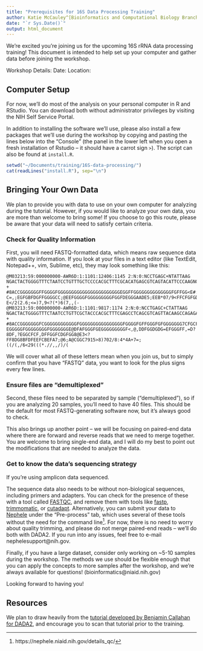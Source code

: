 ```yaml
---
title: "Prerequisites for 16S Data Processing Training"
author: Katie McCauley^[Bioinformatics and Computational Biology Branch (BCBB), OCICB, NIAID, NIH]
date: "`r Sys.Date()`"
output: html_document
---
```


We're excited you're joining us for the upcoming 16S rRNA data processing training! This document is intended to help set up your computer and gather data before joining the workshop.

Workshop Details:
Date:
Location:

## Computer Setup

For now, we'll do most of the analysis on your personal computer in R and RStudio. You can download both without administrator privileges by visiting the NIH Self Service Portal.

In addition to installing the software we'll use, please also install a few packages that we'll use during the workshop by copying and pasting the lines below into the "Console" (the panel in the lower left when you open a fresh installation of Rstudio -- it should have a carrot sign `>`). The script can also be found at `install.R`.

```r
setwd("~/Documents/training/16S-data-processing/")
cat(readLines("install.R"), sep="\n")
```

## Bringing Your Own Data

We plan to provide you with data to use on your own computer for analyzing during the tutorial. However, if you would like to analyze your own data, you are more than welcome to bring some! If you choose to go this route, please be aware that your data will need to satisfy certain criteria.

### Check for Quality Information

First, you will need FASTQ-formatted data, which means raw sequence data with quality information. If you look at your files in a text editor (like TextEdit, Notepad++, vim, Sublime, etc), they may look something like this:

```
@M03213:59:000000000-AWR6D:1:1101:12406:1145 2:N:0:NCCTGAGC+NTATTAAG
NGACTACTGGGGTTTCTAATCCTGTTTGCTCCCCACGCTTTCGCACATGAGCGTCAGTACATTCCCAAGNGGCTGCCTTCGCCTTCGGTATTCCTCCACATCTCTACGCNTTTCACCGCTACACGTGGAATTCTACCCCTCCCTAAAGTACTCTAGATTCCCAGTCTGAAATGCAATTCCCAGGTTAAGCCCGGGGCTTTCACACCTCACTTAAAAATCCGCCTGCGTGCCCTTTACGCCCAGTTATTCCGATTAACGCT
+
#8ACCGGGGGGGFFGGGGFGGGGGGGGGGGGGGGGGGGGGGGEGGFFGGGGGGGGGGGGGGFGFFGG<E#:BFFGGGFGGGGGCGGFEFGFFGGGGG<CFFCFGGGGGG#99@FFGGEGBGGFGGF8CFFFEFGGG<=9DC>DDGGD?C=,;EGFGBFDGFFGGGGCC;@EEFGGGGFGGGGGGGGGFGGFDEGGGAADE5;EEB*07/9<FFCFGFGD@=@EDFF>7>9;C?E</2(2.6;<=)7,9<?(*)6(7,,(-
@M03213:59:000000000-AWR6D:1:1101:9817:1174 2:N:0:NCCTGAGC+CTATTAAG
NGACTACTGGGGTTTCTAATCCTGTTCGCTACCCACGCTTTCGAGCCTCAGCGTCAGTTACAAGCCAGAGAGCCGCTTTCGCCACAGGTGTTCCTCCATATATCTACGCATTTCACCGCTACACATGGAATTCCACTCTCCCCTCTTGCACTCAAGTTAAACAGTTTCCAAAGCAAACTATGGTTGAGCCACAGCCTTTGACTTCAGACTTATCTAACCGCCTGCGCTCGCTTTCCGCCCACTAAATCCGTATAACTCTCG
+
#8ACCGGGGGGGFCGGGGGGGGGGGGFGGGGGGGGGGGGGGGGFGGGGFGFFGGGFGFGGGGGGG7CFGCFFGGGGBEGGGGGGGG?EGGGGGFGGGGGGGGFGGGGGGGE@DFAFGGGFGEGGGGGGGGGF<,@,DDFGGDGDG=EFGGGFF,=D?8DF,?EGGCFCF,DFFGGFCDGFGG8@E3<?FF8DG8BFDFEEFCBEFA7;@6;A@CGGC7915>8)702/8:4*4A+7=;((/(,/6<29(((*.//,,/)/(
```

We will cover what all of these letters mean when you join us, but to simply confirm that you have "FASTQ" data, you want to look for the plus signs every few lines.

### Ensure files are "demultiplexed"

Second, these files need to be separated by sample ("demultiplexed"), so if you are analyzing 20 samples, you'll need to have 40 files. This should be the default for most FASTQ-generating software now, but it's always good to check.

This also brings up another point -- we will be focusing on paired-end data where there are forward and reverse reads that we need to merge together. You are welcome to bring single-end data, and I will do my best to point out the modifications that are needed to analyze the data.

### Get to know the data's sequencing strategy

If you're using amplicon data sequenced.

The sequence data also needs to be without non-biological sequences, including primers and adapters. You can check for the presence of these with a tool called [FASTQC](https://www.bioinformatics.babraham.ac.uk/projects/fastqc/), and remove them with tools like [fastp](https://github.com/OpenGene/fastp), [trimmomatic](http://www.usadellab.org/cms/?page=trimmomatic), or [cutadapt](https://cutadapt.readthedocs.io/en/stable/). Alternatively, you can submit your data to [Nephele](https://nephele.niaid.nih.gov) under the "Pre-process" tab, which uses several of these tools without the need for the command line^[https://nephele.niaid.nih.gov/details_qc/]. For now, there is no need to worry about quality trimming, and please do not merge paired-end reads -- we'll do both with DADA2. If you run into any issues, feel free to e-mail nephelesupport@nih.gov.

Finally, if you have a large dataset, consider only working on ~5-10 samples during the workshop. The methods we use should be flexible enough that you can apply the concepts to more samples after the workshop, and we're always available for questions! (bioinformatics@niaid.nih.gov)

Looking forward to having you!

## Resources

We plan to draw heavily from the [tutorial developed by Benjamin Callahan for DADA2](https://benjjneb.github.io/dada2/tutorial.html), and encourage you to scan that tutorial prior to the training.